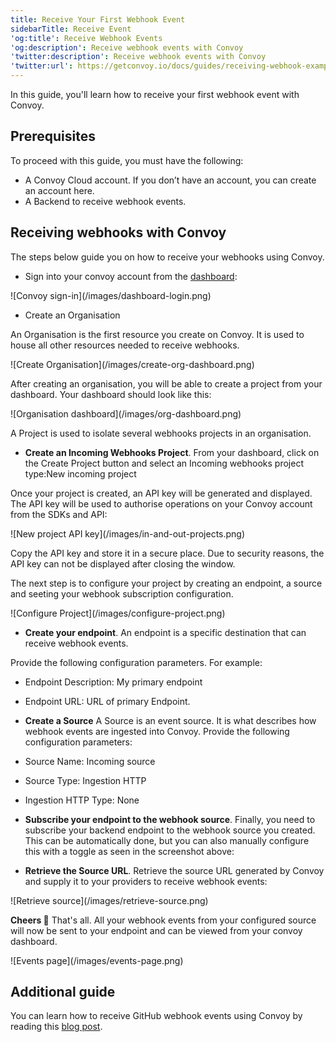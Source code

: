```yaml
---
title: Receive Your First Webhook Event
sidebarTitle: Receive Event
'og:title': Receive Webhook Events
'og:description': Receive webhook events with Convoy
'twitter:description': Receive webhook events with Convoy
'twitter:url': https://getconvoy.io/docs/guides/receiving-webhook-example
---
```


In this guide, you'll learn how to receive your first webhook event with Convoy.

## Prerequisites

To proceed with this guide, you must have the following:

-   A Convoy Cloud account. If you don’t have an account, you can create an account here.
-   A Backend to receive webhook events.

## Receiving webhooks with Convoy

The steps below guide you on how to receive your webhooks using Convoy.

-   Sign into your convoy account from the [dashboard](https://dashboard.getconvoy.io/):

<Frame>![Convoy sign-in](/images/dashboard-login.png)</Frame>

-   Create an Organisation

An Organisation is the first resource you create on Convoy. It is used to house all other resources needed to receive webhooks.

<Frame>![Create Organisation](/images/create-org-dashboard.png)</Frame>

After creating an organisation, you will be able to create a project from your dashboard. Your dashboard should look like this:

<Frame>![Organisation dashboard](/images/org-dashboard.png)</Frame>

<br />

<Tip>A Project is used to isolate several webhooks projects in an organisation.</Tip>

-   **Create an Incoming Webhooks Project**. From your dashboard, click on the Create Project button and select an Incoming webhooks project type:New incoming project

Once your project is created, an API key will be generated and displayed. The API key will be used to authorise operations on your Convoy account from the SDKs and API:

<Frame>![New project API key](/images/in-and-out-projects.png)</Frame>

Copy the API key and store it in a secure place. Due to security reasons, the API key can not be displayed after closing the window.

The next step is to configure your project by creating an endpoint, a source and seeting your webhook subscription configuration.

<Frame>![Configure Project](/images/configure-project.png)</Frame>

-   **Create your endpoint**. An endpoint is a specific destination that can receive webhook events.

Provide the following configuration parameters. For example:

-   Endpoint Description: My primary endpoint
-   Endpoint URL: URL of primary Endpoint.
-   **Create a Source** A Source is an event source. It is what describes how webhook events are ingested into Convoy. Provide the following configuration parameters:
-   Source Name: Incoming source
-   Source Type: Ingestion HTTP
-   Ingestion HTTP Type: None

-   **Subscribe your endpoint to the webhook source**. Finally, you need to subscribe your backend endpoint to the webhook source you created. This can be automatically done, but you can also manually configure this with a toggle as seen in the screenshot above:

-   **Retrieve the Source URL**. Retrieve the source URL generated by Convoy and supply it to your providers to receive webhook events:

<Frame>![Retrieve source](/images/retrieve-source.png)</Frame>

**Cheers 🎉** That's all. All your webhook events from your configured source will now be sent to your endpoint and can be viewed from your convoy dashboard.

<Frame>![Events page](/images/events-page.png)</Frame>

## Additional guide

You can learn how to receive GitHub webhook events using Convoy by reading this [blog post](https://getconvoy.io/blog/receiving-wehbook-events-from-github-with-convoy).
